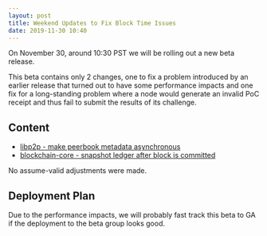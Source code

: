```yaml
---
layout: post
title: Weekend Updates to Fix Block Time Issues
date: 2019-11-30 10:40
---
```


On November 30, around 10:30 PST we will be rolling out a new beta release.

This beta contains only 2 changes, one to fix a problem introduced by an earlier release that turned
out to have some performance impacts and one fix for a long-standing problem where a node would
generate an invalid PoC receipt and thus fail to submit the results of its challenge.

## Content

- [libp2p - make peerbook metadata asynchronous](https://github.com/helium/erlang-libp2p/pull/231)
- [blockchain-core - snapshot ledger after block is committed](https://github.com/helium/blockchain-core/pull/300)

No assume-valid adjustments were made.

## Deployment Plan

Due to the performance impacts, we will probably fast track this beta to GA if the deployment to the
beta group looks good.
